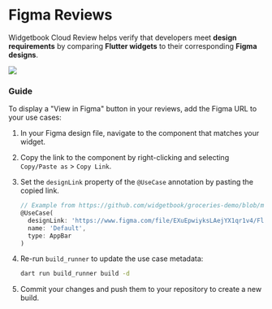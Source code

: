 # Figma Reviews

Widgetbook Cloud Review helps verify that developers meet **design requirements** by comparing **Flutter widgets** to their corresponding **Figma designs**.

<Image src="/assets/cloud/figma-review.png" zoom />

### Guide

To display a "View in Figma" button in your reviews, add the Figma URL to your use cases:

1. In your Figma design file, navigate to the component that matches your widget.
1. Copy the link to the component by right-clicking and selecting `Copy/Paste as` > `Copy Link`.
1. Set the `designLink` property of the `@UseCase` annotation by pasting the copied link.

   ```dart
   // Example from https://github.com/widgetbook/groceries-demo/blob/main/widgetbook/lib/core/app_bar.dart
   @UseCase(
     designLink: 'https://www.figma.com/file/EXuEpwiyksLAejYX1qr1v4/Fluttercon-Berlin-2023-Demo?type=design&node-id=277-3056&mode=design&t=nVL8hLmc1jlcilZL-4',
     name: 'Default',
     type: AppBar
   )
   ```

1. Re-run `build_runner` to update the use case metadata:

   ```bash
   dart run build_runner build -d
   ```

1. Commit your changes and push them to your repository to create a new build.
